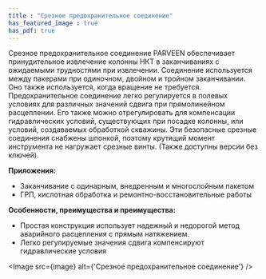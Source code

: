 ```yaml
---
title : "Срезное предохранительное соединение"
has_featured_image : true
has_pdf: true
---
```


Срезное предохранительное соединение PARVEEN обеспечивает принудительное извлечение колонны НКТ в заканчиваниях с ожидаемыми трудностями при извлечении. Соединение используется между пакерами при одиночном, двойном и тройном заканчивании. Оно также используется, когда вращение не требуется. Предохранительное соединение легко регулируется в полевых условиях для различных значений сдвига при прямолинейном расцеплении. Его также можно отрегулировать для компенсации гидравлических условий, существующих при посадке колонны, или условий, создаваемых обработкой скважины. Эти безопасные срезные соединения снабжены шпонкой, поэтому крутящий момент инструмента не нагружает срезные винты. (Также доступны версии без ключей).

**Приложения:**

* Заканчивание с одинарным, внедренным и многослойным пакетом
* ГРП, кислотная обработка и ремонтно-восстановительные работы

**Особенности, преимущества и преимущества:**

* Простая конструкция использует надежный и недорогой метод аварийного расцепления с прямым натяжением.
* Легко регулируемые значения сдвига компенсируют гидравлические условия


<Image src={image} alt={'Срезное предохранительное соединение'} />